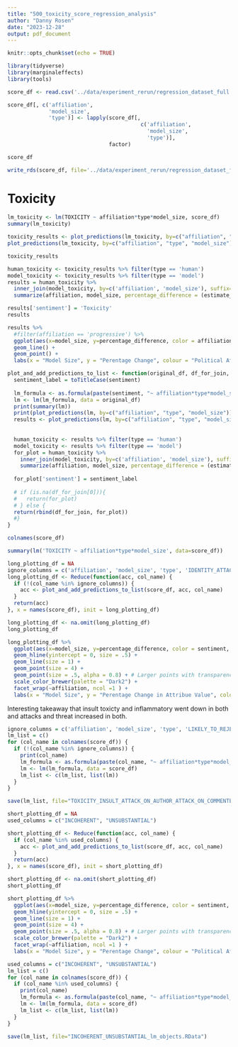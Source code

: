 ```yaml
---
title: "500_toxicity_score_regression_analysis"
author: "Danny Rosen"
date: "2023-12-28"
output: pdf_document
---
```


```r
knitr::opts_chunk$set(echo = TRUE)
```

```r
library(tidyverse)
library(marginaleffects)
library(tools)
```

```r
score_df <- read.csv('../data/experiment_rerun/regression_dataset_full.csv')

score_df[, c('affiliation',
             'model_size',
             'type')] <- lapply(score_df[,
                                          c('affiliation',  
                                            'model_size',   
                                            'type')],
                                factor)

score_df
```
```r
write_rds(score_df, file='../data/experiment_rerun/regression_dataset_full.rds')
```

# Toxicity
```r
lm_toxicity <- lm(TOXICITY ~ affiliation*type*model_size, score_df)
summary(lm_toxicity)
```

```r
toxicity_results <- plot_predictions(lm_toxicity, by=c("affiliation", "type", "model_size"), draw=FALSE)
plot_predictions(lm_toxicity, by=c("affiliation", "type", "model_size"))
```
```r
toxicity_results
```

```r
human_toxicity <- toxicity_results %>% filter(type == 'human')
model_toxicity <- toxicity_results %>% filter(type == 'model')
results = human_toxicity %>% 
  inner_join(model_toxicity, by=c('affiliation', 'model_size'), suffix=c('_human', '_model')) %>%
  summarize(affiliation, model_size, percentage_difference = (estimate_model/estimate_human-1)*100)

results['sentiment'] = 'Toxicity'
results
```

```r
results %>%
  #filter(affiliation == 'progressive') %>%
  ggplot(aes(x=model_size, y=percentage_difference, color = affiliation, group=affiliation)) +
  geom_line() +
  geom_point() +
  labs(x = "Model Size", y = "Perentage Change", colour = "Political Affiliation", title = "Percentage Change in Toxicity for Model Responses", subtitle="when compared to human responses")
```

```r
plot_and_add_predictions_to_list <- function(original_df, df_for_join, sentiment) {
  sentiment_label = toTitleCase(sentiment)
  
  lm_formula <- as.formula(paste(sentiment, "~ affiliation*type*model_size"))
  lm <- lm(lm_formula, data = original_df)
  print(summary(lm))
  print(plot_predictions(lm, by=c("affiliation", "type", "model_size")))
  results <- plot_predictions(lm, by=c("affiliation", "type", "model_size"), draw=FALSE)
  
  
  human_toxicity <- results %>% filter(type == 'human')
  model_toxicity <- results %>% filter(type == 'model')
  for_plot = human_toxicity %>% 
    inner_join(model_toxicity, by=c('affiliation', 'model_size'), suffix=c('_human', '_model')) %>%
    summarize(affiliation, model_size, percentage_difference = (estimate_model/estimate_human-1)*100)
  
  for_plot['sentiment'] = sentiment_label
  
  # if (is.na(df_for_join[0])){
  #   return(for_plot)
  # } else {
  return(rbind(df_for_join, for_plot))
  #}
}
```

```r
colnames(score_df)
```
```r
summary(lm('TOXICITY ~ affiliation*type*model_size', data=score_df))
```

```r
long_plotting_df = NA
ignore_columns = c('affiliation', 'model_size', 'type', 'IDENTITY_ATTACK', 'LIKELY_TO_REJECT', "OBSCENE", "SEXUALLY_EXPLICIT", "SPAM", 'PROFANITY', "INCOHERENT", "UNSUBSTANTIAL", 'SEVERE_TOXICITY', 'THREAT')
long_plotting_df <- Reduce(function(acc, col_name) {
  if (!(col_name %in% ignore_columns)) {
    acc <- plot_and_add_predictions_to_list(score_df, acc, col_name)
  }
  return(acc)
}, x = names(score_df), init = long_plotting_df)

long_plotting_df <- na.omit(long_plotting_df)
long_plotting_df
```

```r
long_plotting_df %>%
  ggplot(aes(x=model_size, y=percentage_difference, color = sentiment, group=sentiment)) +
  geom_hline(yintercept = 0, size = .5) + 
  geom_line(size = 1) +
  geom_point(size = 4) +
  geom_point(size = .5, alpha = 0.8) + # Larger points with transparency
  scale_color_brewer(palette = "Dark2") +
  facet_wrap(~affiliation, ncol =1 ) +
  labs(x = "Model Size", y = "Perentage Change in Attribue Value", colour = "Perspective Attribute", title = "Percentage change in Perspective API attribute value by Model Size", subtitle="for model YouTube comments when compared to human YouTube comments")
```
Interesting takeaway that insult toxicty and inflammatory went down in both and attacks and threat increased in both. 

```r
ignore_columns = c('affiliation', 'model_size', 'type', 'LIKELY_TO_REJECT', "OBSCENE", "SEXUALLY_EXPLICIT", "SPAM", 'PROFANITY', "INCOHERENT", "UNSUBSTANTIAL", 'IDENTITY_ATTACK', 'SEVERE_TOXICITY', 'THREAT')
lm_list = c()
for (col_name in colnames(score_df)) {
  if (!(col_name %in% ignore_columns)) {
    print(col_name)
    lm_formula <- as.formula(paste(col_name, "~ affiliation*type*model_size"))
    lm <- lm(lm_formula, data = score_df)
    lm_list <- c(lm_list, list(lm))
  }
}
```

```r
save(lm_list, file="TOXICITY_INSULT_ATTACK_ON_AUTHOR_ATTACK_ON_COMMENTER_INFLAMMATORY_lm_objects.RData")
```


```r
short_plotting_df = NA
used_columns = c("INCOHERENT", "UNSUBSTANTIAL")

short_plotting_df <- Reduce(function(acc, col_name) {
  if (col_name %in% used_columns) {
    acc <- plot_and_add_predictions_to_list(score_df, acc, col_name)
  }
  return(acc)
}, x = names(score_df), init = short_plotting_df)

short_plotting_df <- na.omit(short_plotting_df)
short_plotting_df
```

```r
short_plotting_df %>%
  ggplot(aes(x=model_size, y=percentage_difference, color = sentiment, group=sentiment)) +
  geom_hline(yintercept = 0, size = .5) + 
  geom_line(size = 1) +
  geom_point(size = 4) +
  geom_point(size = .5, alpha = 0.8) + # Larger points with transparency
  scale_color_brewer(palette = "Dark2") +
  facet_wrap(~affiliation, ncol =1 ) +
  labs(x = "Model Size", y = "Perentage Change", colour = "Political Affiliation", title = "Percentage change in Incoherence and Unsubstantiveness by Model Size", subtitle="for model YouTube comments when compared to human YouTube comments")
```

```r
used_columns = c("INCOHERENT", "UNSUBSTANTIAL")
lm_list = c()
for (col_name in colnames(score_df)) {
  if (col_name %in% used_columns) {
    print(col_name)
    lm_formula <- as.formula(paste(col_name, "~ affiliation*type*model_size"))
    lm <- lm(lm_formula, data = score_df)
    lm_list <- c(lm_list, list(lm))
  }
}
```


```r
save(lm_list, file="INCOHERENT_UNSUBSTANTIAL_lm_objects.RData")
```